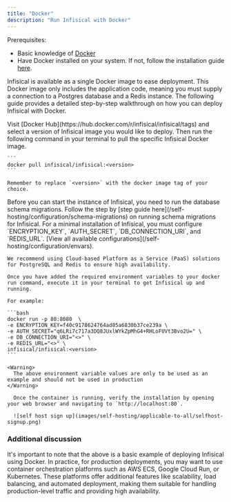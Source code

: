 ```yaml
---
title: "Docker"
description: "Run Infisical with Docker"
---
```


Prerequisites:
- Basic knowledge of [Docker](https://www.docker.com/)
- Have Docker installed on your system. If not, follow the installation guide [here](https://docs.docker.com/get-docker/).

Infisical is available as a single Docker image to ease deployment.
This Docker image only includes the application code, meaning you must supply a connection to a Postgres database and a Redis instance.
The following guide provides a detailed step-by-step walkthrough on how you can deploy Infisical with Docker.

<Steps>
  <Step title="Pull the Infisical Docker image">
    Visit [Docker Hub](https://hub.docker.com/r/infisical/infisical/tags) and select a version of Infisical image you would like to deploy.
    Then run the following command in your terminal to pull the specific Infisical Docker image.
    
    ```
    docker pull infisical/infisical:<version>
    ```
    
    Remember to replace `<version>` with the docker image tag of your choice.
  </Step>
  <Step title="Run Postgres schema migration ">
    Before you can start the instance of Infisical, you need to run the database schema migrations. 
    Follow the step by [step guide here](/self-hosting/configuration/schema-migrations) on running schema migrations for Infisical.
    
  </Step>
  <Step title="Start Infisical">
    For a minimal installation of Infisical, you must configure `ENCRYPTION_KEY`, `AUTH_SECRET`, `DB_CONNECTION_URI`, and `REDIS_URL`.     [View all available configurations](/self-hosting/configuration/envars).
    

    We recommend using Cloud-based Platform as a Service (PaaS) solutions for PostgreSQL and Redis to ensure high availability. 

    Once you have added the required environment variables to your docker run command, execute it in your terminal to get Infisical up and running.
    
    For example:

    ```bash
    docker run -p 80:8080  \
    -e ENCRYPTION_KEY=f40c9178624764ad85a6830b37ce239a \
    -e AUTH_SECRET="q6LRi7c717a3DQ8JUxlWYkZpMhG4+RHLoFUVt3Bvo2U=" \
    -e DB_CONNECTION_URI="<>" \
    -e REDIS_URL="<>" \
    infisical/infisical:<version>
    ```
    
    <Warning>
      The above environment variable values are only to be used as an example and should not be used in production 
    </Warning>
    
      Once the container is running, verify the installation by opening your web browser and navigating to `http://localhost:80`.

      ![self host sign up](images/self-hosting/applicable-to-all/selfhost-signup.png)
  </Step>
</Steps>

### Additional discussion 
It's important to note that the above is a basic example of deploying Infisical using Docker. 
In practice, for production deployments, you may want to use container orchestration platforms such as AWS ECS, Google Cloud Run, or Kubernetes. 
These platforms offer additional features like scalability, load balancing, and automated deployment, making them suitable for handling production-level traffic and providing high availability.